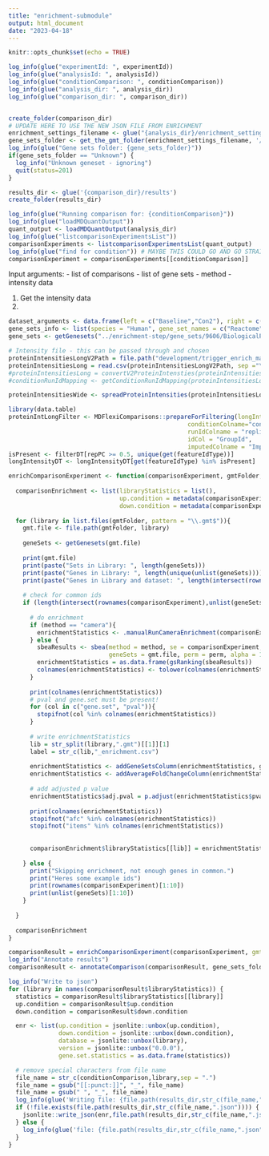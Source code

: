 ```yaml
---
title: "enrichment-submodule"
output: html_document
date: "2023-04-18"
---
```


```r
knitr::opts_chunk$set(echo = TRUE)
```

```r
log_info(glue("experimentId: ", experimentId))
log_info(glue("analysisId: ", analysisId))
log_info(glue("conditionComparison: ", conditionComparison))
log_info(glue("analysis_dir: ", analysis_dir))
log_info(glue("comparison_dir: ", comparison_dir))


create_folder(comparison_dir)
# UPDATE HERE TO USE THE NEW JSON FILE FROM ENRICHMENT
enrichment_settings_filename <- glue("{analysis_dir}/enrichment_settings.json")
gene_sets_folder <- get_the_gmt_folder(enrichment_settings_filename, '/opt/gene_sets/')
log_info(glue("Gene sets folder: {gene_sets_folder}"))
if(gene_sets_folder == "Unknown") {
  log_info("Unknown geneset - ignoring")
  quit(status=201)
}

results_dir <- glue('{comparison_dir}/results')
create_folder(results_dir)

log_info(glue("Running comparison for: {conditionComparison}"))
log_info(glue("loadMDQuantOutput"))
quant_output <- loadMDQuantOutput(analysis_dir)
log_info(glue("listcomparisonExperimentsList"))
comparisonExperiments <- listcomparisonExperimentsList(quant_output)
log_info(glue("find for condition")) # MAYBE THIS COULD GO AND GO STRAIGHT TO RUNNING ENRICHMENT
comparisonExperiment = comparisonExperiments[[conditionComparison]]
```

Input arguments:
- list of comparisons
- list of gene sets
- method
- intensity data

1. Get the intensity data
2. 

```r
dataset_arguments <- data.frame(left = c("Baseline","Con2"), right = c("VitaminC","Cond3"))
gene_sets_info <- list(species = "Human", gene_set_names = c("Reactome", "Msigb"))
gene_sets <- getGenesets("../enrichment-step/gene_sets/9606/BiologicalProcess.gmt")
```


```r
# Intensity file - this can be passed through and chosen
proteinIntensitiesLongV2Path = file.path("development/trigger_enrich_manually/Protein_intensity.tsv")
proteinIntensitiesLong = read.csv(proteinIntensitiesLongV2Path, sep ="\t")
#proteinIntensitiesLong = convertV2ProteinIntensties(proteinIntensitiesLong)
#conditionRunIdMapping <- getConditionRunIdMapping(proteinIntensitiesLong)

proteinIntensitiesWide <- spreadProteinIntensities(proteinIntensitiesLong)
```


```r
library(data.table)
proteinIntLongFilter <- MDFlexiComparisons::prepareForFiltering(longIntensityDT=data.table(proteinIntensitiesLong), 
                                                  conditionColname="condition", 
                                                  runIdColname = "replicate", 
                                                  idCol = "GroupId",
                                                  imputedColname = "Imputed")
isPresent <- filterDT[repPC >= 0.5, unique(get(featureIdType))]
longIntensityDT <- longIntensityDT[get(featureIdType) %in% isPresent]
```


```r
enrichComparisonExperiment <- function(comparisonExperiment, gmtFolder, method, perm = perm){
  
  comparisonEnrichment <- list(libraryStatistics = list(),
                               up.condition = metadata(comparisonExperiment)$up.condition,
                               down.condition = metadata(comparisonExperiment)$down.condition)
  
  for (library in list.files(gmtFolder, pattern = "\\.gmt$")){
    gmt.file <- file.path(gmtFolder, library)
    
    geneSets <- getGenesets(gmt.file)
    
    print(gmt.file)
    print(paste("Sets in Library: ", length(geneSets)))
    print(paste("Genes in Library: ", length(unique(unlist(geneSets)))))
    print(paste("Genes in Library and dataset: ", length(intersect(rownames(comparisonExperiment),unlist(geneSets)))))
    
    # check for common ids
    if (length(intersect(rownames(comparisonExperiment),unlist(geneSets)))>100){
      
      # do enrichment      
      if (method == "camera"){
        enrichmentStatistics <- .manualRunCameraEnrichment(comparisonExperiment, geneSets)
      } else {
        sbeaResults <- sbea(method = method, se = comparisonExperiment, 
                            geneSets = gmt.file, perm = perm, alpha = 1)
        enrichmentStatistics = as.data.frame(gsRanking(sbeaResults))
        colnames(enrichmentStatistics) <- tolower(colnames(enrichmentStatistics))
      }
      
      print(colnames(enrichmentStatistics))
      # pval and gene.set must be present!
      for (col in c("gene.set", "pval")){
        stopifnot(col %in% colnames(enrichmentStatistics))
      }
      
      # write enrichmentStatistics
      lib = str_split(library,".gmt")[[1]][1]
      label = str_c(lib,"_enrichment.csv")
      
      enrichmentStatistics <- addGeneSetsColumn(enrichmentStatistics, geneSets)
      enrichmentStatistics <- addAverageFoldChangeColumn(enrichmentStatistics, comparisonExperiment)
      
      # add adjusted p value
      enrichmentStatistics$adj.pval = p.adjust(enrichmentStatistics$pval, method = "BH") 
      
      print(colnames(enrichmentStatistics))
      stopifnot("afc" %in% colnames(enrichmentStatistics))
      stopifnot("items" %in% colnames(enrichmentStatistics))
      
      
      comparisonEnrichment$libraryStatistics[[lib]] = enrichmentStatistics
      
    } else {
      print("Skipping enrichment, not enough genes in common.")
      print("Heres some example ids")
      print(rownames(comparisonExperiment)[1:10])
      print(unlist(geneSets)[1:10])
    }
    
  }
  
  comparisonEnrichment
}

```



```r
comparisonResult = enrichComparisonExperiment(comparisonExperiment, gmtFolder = gene_sets_folder, method = "camera", perm = 100)
log_info("Annotate results")
comparisonResult <- annotateComparison(comparisonResult, gene_sets_folder)

log_info("Write to json")
for (library in names(comparisonResult$libraryStatistics)) {
  statistics = comparisonResult$libraryStatistics[[library]]
  up.condition = comparisonResult$up.condition
  down.condition = comparisonResult$down.condition

  enr <- list(up.condition = jsonlite::unbox(up.condition),
              down.condition = jsonlite::unbox(down.condition),
              database = jsonlite::unbox(library),
              version = jsonlite::unbox("0.0.0"),
              gene.set.statistics = as.data.frame(statistics))

  # remove special characters from file name
  file_name = str_c(conditionComparison,library,sep = ".")
  file_name = gsub("[[:punct:]]", "_", file_name)
  file_name = gsub(" ", "_", file_name)
  log_info(glue('Writing file: {file.path(results_dir,str_c(file_name,".json"))}'))
  if (!file.exists(file.path(results_dir,str_c(file_name,".json")))) {
    jsonlite::write_json(enr,file.path(results_dir,str_c(file_name,".json")), digits = NA)
  } else {
    log_info(glue('file: {file.path(results_dir,str_c(file_name,".json"))} Already Exists Skipping'))
  }
}
```

